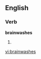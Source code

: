 ==English==
===Verb===
'''brainwashes'''
# {{third-person singular of|[[brainwash]]}}

[[vi:brainwashes]]